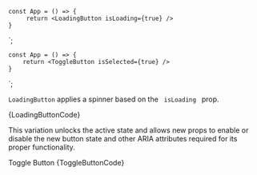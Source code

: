 

    const App = () => {
         return <LoadingButton isLoading={true} />
    }
`;

    const App = () => {
        return <ToggleButton isSelected={true} />
    }
`;

<Section
	title="Loading button"
	contained={true}
	border={true}
	style={{ paddingRight: 0, paddingLeft: 0 }}
>
	<p>
		<Code small={true}>LoadingButton</Code> applies a spinner based on the
		<Code small={true}> isLoading </Code> prop.
	</p>
	<Preview>
		<LoadingButton isLoading={true} />
	</Preview>
	<Snippet language="js">{LoadingButtonCode}</Snippet>
</Section>

<Section
	title="Toggle button"
	contained={true}
	style={{ paddingRight: 0, paddingBottom: 0, paddingLeft: 0 }}
>
	<p>
		This variation unlocks the active state and allows new props to enable
		or disable the new button state and other ARIA attributes required for
		its proper functionality.
	</p>
	<Preview>
		<ToggleButton isSelected={true}>Toggle Button</ToggleButton>
	</Preview>
	<Snippet language="js">{ToggleButtonCode}</Snippet>
</Section>
